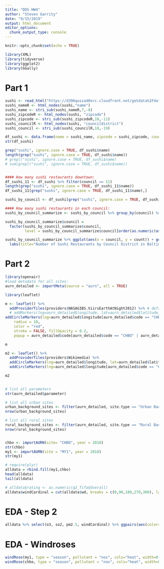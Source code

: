 ```yaml
---
title: "DDS HW4"
author: "Steven Garrity"
date: "9/15/2019"
output: html_document
editor_options: 
  chunk_output_type: console
---
```


```r
knitr::opts_chunk$set(echo = TRUE)
```
```r
library(XML)
library(tidyverse)
library(ggplot2)
library(GGally)
```

# Part 1
```r
sushi <- read_html("https://d396qusza40orc.cloudfront.net/getdata%2Fdata%2Frestaurants.xml")
sushi_nameR <- html_nodes(sushi,"name")
sushi_name <- stri_sub(sushi_nameR,7,-8)
sushi_zipcodeR <- html_nodes(sushi, "zipcode")
sushi_zipcode <- stri_sub(sushi_zipcodeR,10,-11)
sushi_councilR <- html_nodes(sushi, "councildistrict")
sushi_council <- stri_sub(sushi_councilR,18,-19)

df_sushi <- data.frame(name = sushi_name, zipcode = sushi_zipcode, council=sushi_council)
str(df_sushi)

grep("sushi", ignore.case = TRUE, df_sushi$name)
length(grep("sushi", ignore.case = TRUE, df_sushi$name))
# grepl("sushi", ignore.case = TRUE, df_sushi$name)
# sum(grepl("sushi", ignore.case = TRUE, df_sushi$name))


#### How many sushi restaurants downtown:
df_sushi_11 <- df_sushi %>% filter(council == 11)
length(grep("sushi", ignore.case = TRUE, df_sushi_11$name))
df_sushi_11[grep("sushi", ignore.case = TRUE, df_sushi_11$name),]

sushi_by_council <- df_sushi[grep("sushi", ignore.case = TRUE, df_sushi$name),]

#### How many sushi restaurants in each council:
sushi_by_council_summarize <- sushi_by_council %>% group_by(council) %>% summarize(count = n())

sushi_by_council_summarize$council =
  factor(sushi_by_council_summarize$council,
         level = sushi_by_council_summarize$council[order(as.numeric(as.character(sushi_by_council_summarize$council)))])

sushi_by_council_summarize %>% ggplot(aes(x = council, y = count)) + geom_col() +
  labs(title="Number of Sushi Restaurants by Council District in Baltimore, MD", y="Number of Restaurants", x ="Council")

```

# Part 2
```r
library(openair)
#load metadata for all sites:
aurn_detailed <- importMeta(source = "aurn", all = TRUE)

library(leaflet)

m <- leaflet() %>%
  addProviderTiles(providers$NASAGIBS.ViirsEarthAtNight2012) %>% # default OpenStreetMap map tiles
  # addMarkers(lng=aurn_detailed$longitude, lat=aurn_detailed$latitude, popup = aurn_detailed$code)
addCircleMarkers(lng=aurn_detailed$longitude[aurn_detailed$code == "CHBO" | aurn_detailed$code == "MY1"], lat=aurn_detailed$latitude[aurn_detailed$code == "CHBO" | aurn_detailed$code == "MY1"],
    radius = 10,
    color = "red",
    stroke = FALSE, fillOpacity = 0.2,
    popup = aurn_detailed$code[aurn_detailed$code == "CHBO" | aurn_detailed$code == "MY1"])

m

m2 <- leaflet() %>%
  addProviderTiles(providers$Wikimedia) %>%
  addCircleMarkers(lng=aurn_detailed$longitude, lat=aurn_detailed$latitude, radius = 6, color = "navy", stroke = FALSE, fillOpacity = 0.2, popup = aurn_detailed$code) %>%
  addCircleMarkers(lng=aurn_detailed$longitude[aurn_detailed$code == "CHBO" | aurn_detailed$code == "MY1"], lat=aurn_detailed$latitude[aurn_detailed$code == "CHBO" |aurn_detailed$code == "MY1"],    radius = 6, color = "red", stroke = FALSE, fillOpacity = 0.5, popup = aurn_detailed$code[aurn_detailed$code == "CHBO" | aurn_detailed$code == "MY1"])

m2
  

# list all parameters
str(aurn_detailed$parameter)

# list all urban sites
urban_background_sites <- filter(aurn_detailed, site.type == "Urban Background")
nrow(urban_background_sites)

# list all rural sites
rural_background_sites <- filter(aurn_detailed, site.type == "Rural Background")
nrow(rural_background_sites)


chbo <- importAURN(site= "CHBO", year = 2018)
str(chbo)
my1 <- importAURN(site = "MY1", year = 2018)
str(my1)

# require(plyr)
alldata = rbind.fill(my1,chbo)
head(alldata)
tail(alldata)

# alldata$rating <- as.numeric(q2_fifa$Overall)
alldata$windCardinal = cut(alldata$wd, breaks = c(0,90,180,270,360), labels = c("NE","SE","SW","NW"))
```

# EDA - Step 2
```r
alldata %>% select(o3, so2, pm2.5, windCardinal) %>% ggpairs(aes(color=alldata$code, alpha=0.2)) + ggtitle("Urban vs Rural Air Pollutants")
```

# EDA - Windroses
```r
windRose(my1, type = "season", pollutant = "nox", cols="heat", width=0.5, offset=15)
windRose(chbo, type = "season", pollutant = "nox", cols="heat", width=0.5, offset=15)
```



